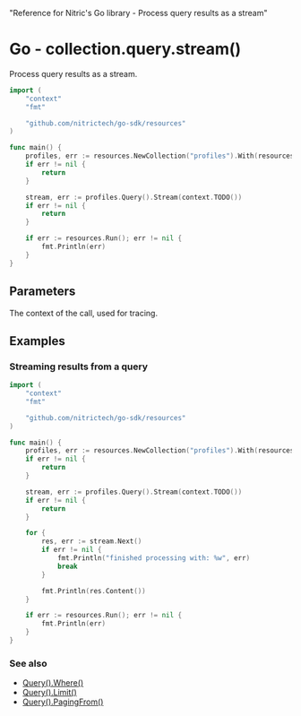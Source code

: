   "Reference for Nitric's Go library - Process query results as a stream"

# Go - collection.query.stream()

Process query results as a stream.

```go
import (
	"context"
	"fmt"

	"github.com/nitrictech/go-sdk/resources"
)

func main() {
	profiles, err := resources.NewCollection("profiles").With(resources.CollectionReading)
	if err != nil {
		return
	}

	stream, err := profiles.Query().Stream(context.TODO())
	if err != nil {
		return
	}

	if err := resources.Run(); err != nil {
		fmt.Println(err)
	}
}
```

## Parameters

<Properties>
  <Property name="ctx" required type="context">
    The context of the call, used for tracing.
  </Property>
</Properties>

## Examples

### Streaming results from a query

```go
import (
	"context"
	"fmt"

	"github.com/nitrictech/go-sdk/resources"
)

func main() {
	profiles, err := resources.NewCollection("profiles").With(resources.CollectionReading)
	if err != nil {
		return
	}

	stream, err := profiles.Query().Stream(context.TODO())
	if err != nil {
		return
	}

	for {
		res, err := stream.Next()
		if err != nil {
			fmt.Println("finished processing with: %w", err)
			break
		}

		fmt.Println(res.Content())
	}

	if err := resources.Run(); err != nil {
		fmt.Println(err)
	}
}
```

### See also

- [Query().Where()](./collection-query-where)
- [Query().Limit()](./collection-query-limit)
- [Query().PagingFrom()](./collection-query-pagingfrom)
